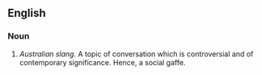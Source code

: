 ==English==

===Noun===
{{en-noun}}

# ''Australian slang.'' A topic of conversation which is controversial and of contemporary significance. Hence, a social gaffe.